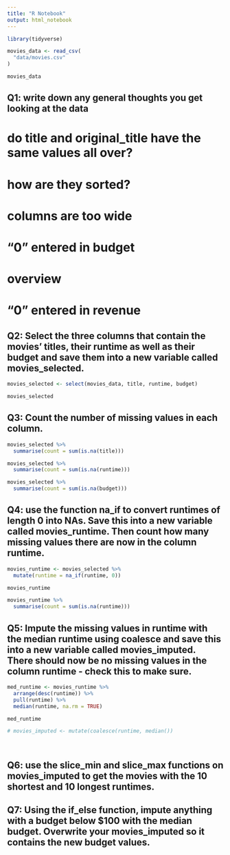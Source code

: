 ```yaml
---
title: "R Notebook"
output: html_notebook
---
```


```r
library(tidyverse)
```


```r
movies_data <- read_csv(
  "data/movies.csv"
)

movies_data
```
## Q1: write down any general thoughts you get looking at the data

# do title and original_title have the same values all over?
# how are they sorted?
# columns are too wide
# "0" entered in budget
# overview
# "0" entered in revenue


## Q2: Select the three columns that contain the movies’ titles, their runtime as well as their budget and save them into a new variable called movies_selected.


```r
movies_selected <- select(movies_data, title, runtime, budget)

movies_selected
```

## Q3: Count the number of missing values in each column.


```r
movies_selected %>%
  summarise(count = sum(is.na(title)))
```

```r
movies_selected %>%
  summarise(count = sum(is.na(runtime)))
```

```r
movies_selected %>%
  summarise(count = sum(is.na(budget)))
```

## Q4: use the function na_if to convert runtimes of length 0 into NAs. Save this into a new variable called movies_runtime. Then count how many missing values there are now in the column runtime.

```r
movies_runtime <- movies_selected %>%
  mutate(runtime = na_if(runtime, 0))

movies_runtime
```


```r
movies_runtime %>%
  summarise(count = sum(is.na(runtime)))
```



## Q5: Impute the missing values in runtime with the median runtime using coalesce and save this into a new variable called movies_imputed. There should now be no missing values in the column runtime - check this to make sure.

```r
med_runtime <- movies_runtime %>%
  arrange(desc(runtime)) %>%
  pull(runtime) %>%
  median(runtime, na.rm = TRUE)

med_runtime

# movies_imputed <- mutate(coalesce(runtime, median())

                         
```



## Q6: use the slice_min and slice_max functions on movies_imputed to get the movies with the 10 shortest and 10 longest runtimes.


## Q7: Using the if_else function, impute anything with a budget below $100 with the median budget. Overwrite your movies_imputed so it contains the new budget values.